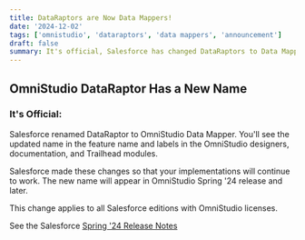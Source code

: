 ```yaml
---
title: DataRaptors are Now Data Mappers!
date: '2024-12-02'
tags: ['omnistudio', 'dataraptors', 'data mappers', 'announcement']
draft: false
summary: It's official, Salesforce has changed DataRaptors to Data Mappers.
---
```

## OmniStudio DataRaptor Has a New Name

### It's Official:

Salesforce renamed DataRaptor to OmniStudio Data Mapper. You'll see the updated name in the feature name and labels in the OmniStudio designers, documentation, and Trailhead modules. 

Salesforce made these changes so that your implementations will continue to work. The new name will appear in OmniStudio Spring '24 release and later.

This change applies to all Salesforce editions with OmniStudio licenses.

See the Salesforce [Spring '24 Release Notes](https://help.salesforce.com/s/articleView?id=release-notes.rn_omnistudio_dataraptor_new_name.htm&release=250&type=5)

